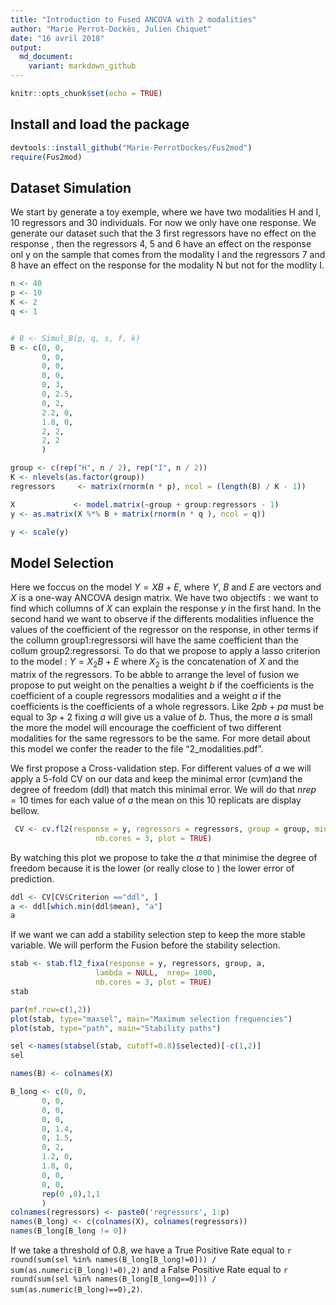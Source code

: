 ```yaml
---
title: "Introduction to Fused ANCOVA with 2 modalities"
author: "Marie Perrot-Dockès, Julien Chiquet"
date: "16 avril 2018"
output:
  md_document:
    variant: markdown_github
---
```


```r
knitr::opts_chunk$set(echo = TRUE)
```

## Install and load the package

```r
devtools::install_github("Marie-PerrotDockes/Fus2mod")
require(Fus2mod)

```

## Dataset Simulation

We start by generate a toy exemple, where we have two modalities H and I, 10 regressors and 30 individuals. For now we only have one response. 
We generate our dataset such that the 3 first regressors have no effect on the response , then the regressors 4, 5 and 6 have an effect on the response onl y on the sample that comes from the modality I and the regressors 7 and 8 have an effect on the response for the modality N but not for the modlity I.

```r
n <- 40
p <- 10
K <- 2
q <- 1


# B <- Simul_B(p, q, s, f, k)
B <- c(0, 0,
       0, 0,
       0, 0,
       0, 0,
       0, 3,
       0, 2.5,
       0, 2,
       2.2, 0,
       1.8, 0,
       2, 2,
       2, 2
       )

group <- c(rep("H", n / 2), rep("I", n / 2))
K <- nlevels(as.factor(group))
regressors     <- matrix(rnorm(n * p), ncol = (length(B) / K - 1))

X             <- model.matrix(~group + group:regressors - 1)
y <- as.matrix(X %*% B + matrix(rnorm(n * q ), ncol = q))

y <- scale(y)

```

## Model Selection

Here we foccus on the model $Y=XB+E$, where $Y$, $B$ and $E$ are vectors and $X$ is a one-way ANCOVA design matrix. We have two objectifs : we want to find which collumns of $X$ can explain the response $y$ in the first hand. In the second hand we want to observe if the differents modalities influence the values of the coefficient of the regressor on the response, in other terms if the collumn group1:regressorsi will have the same coefficient than the collum group2:regressorsi. 
To do that we propose to apply a lasso criterion to the model : $Y=X_2B+E$ where $X_2$ is the concatenation of $X$ and the matrix of the regressors. To be abble to arrange the level of fusion we propose to put weight on the penalties a weight $b$ if the coefficients is the coefficient of a couple regressors modalities and a weight $a$ if the coefficients is the coefficients of a whole regressors. Like $2pb+pa$ must be equal to $3p+2$ fixing $a$ will give us a value of $b$. Thus, the more $a$ is small the more the model will encourage the coefficient of two different modalities for the same regressors to be the same. 
For more detail about this model we confer the reader to the file "2_modalities.pdf".

We first propose a Cross-validation step. For different values of $a$  we will apply a 5-fold CV on our data and keep the minimal error (cvm)and the degree of freedom (ddl) that match this minimal error. We will do that $nrep =10$ times  for each value of $a$ the mean on this 10 replicats  are display bellow.

```r
 CV <- cv.fl2(response = y, regressors = regressors, group = group, mina = 0.1, nfold = 5, nrep= 10,
                   nb.cores = 3, plot = TRUE)
```

By watching this plot we propose to take the $a$ that minimise the degree of freedom because it is the lower (or really close to ) the lower error of prediction.


```r
ddl <- CV[CV$Criterion =="ddl", ]
a <- ddl[which.min(ddl$mean), "a"]
a
```

If we want we can add a stability selection step to keep the more stable variable. 
We will perform the Fusion before the stability selection.

```r
stab <- stab.fl2_fixa(response = y, regressors, group, a,
                   lambda = NULL,  nrep= 1000,
                   nb.cores = 3, plot = TRUE)
stab
```

```r
par(mf.row=c(1,2))
plot(stab, type="maxsel", main="Maximum selection frequencies")
plot(stab, type="path", main="Stability paths")
```
```r
sel <-names(stabsel(stab, cutoff=0.8)$selected)[-c(1,2)]
sel 
```

```r
names(B) <- colnames(X)

B_long <- c(0, 0,
       0, 0,
       0, 0,
       0, 0,
       0, 1.4,
       0, 1.5,
       0, 2,
       1.2, 0,
       1.8, 0,
       0, 0,
       0, 0, 
       rep(0 ,8),1,1
       )
colnames(regressors) <- paste0('regressors', 1:p)
names(B_long) <- c(colnames(X), colnames(regressors))
names(B_long[B_long != 0])
```
 
If we take a threshold of 0.8, we have a True Positive Rate equal to `r round(sum(sel %in% names(B_long[B_long!=0])) / sum(as.numeric(B_long)!=0),2)` and a False Positive Rate equal to `r round(sum(sel %in% names(B_long[B_long==0])) / sum(as.numeric(B_long)==0),2)`.
